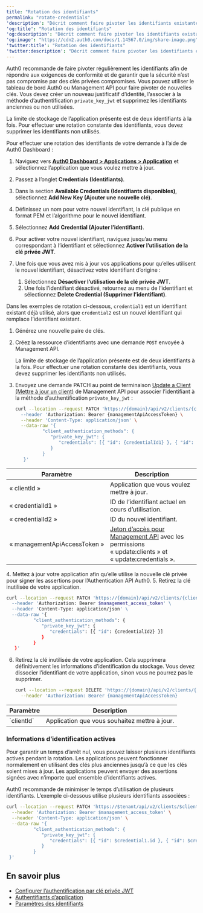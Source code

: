 ```yaml
---
title: "Rotation des identifiants"
permalink: "rotate-credentials"
'description': "Décrit comment faire pivoter les identifiants existantes dans le Auth0 Dashboard."
'og:title': "Rotation des identifiants"
'og:description': "Décrit comment faire pivoter les identifiants existantes dans le Auth0 Dashboard."
'og:image': "https://cdn2.auth0.com/docs/1.14567.0/img/share-image.png"
'twitter:title': "Rotation des identifiants"
'twitter:description': "Décrit comment faire pivoter les identifiants existantes dans le Auth0 Dashboard."
---
```


Auth0 recommande de faire pivoter régulièrement les identifiants afin de répondre aux exigences de conformité et de garantir que la sécurité n’est pas compromise par des clés privées compromises. Vous pouvez utiliser le tableau de bord Auth0 ou <Tooltip href="/docs/fr-ca/glossary?term=management-api" tip="Management API
Un produit permettant aux clients d’effectuer des tâches administratives." cta="Voir le glossaire">Management API</Tooltip> pour faire pivoter de nouvelles clés. Vous devez créer un nouveau justificatif d’identité, l’associer à la méthode d’authentification `private_key_jwt` et supprimez les identifiants anciennes ou non utilisées.

<Callout icon="file-lines" color="#0EA5E9" iconType="regular">

La limite de stockage de l’application présente est de deux identifiants à la fois. Pour effectuer une rotation constante des identifiants, vous devez supprimer les identifiants non utilisés.

</Callout>

<Tabs><Tab title="Utilisation de Auth0 Dashboard">

Pour effectuer une rotation des identifiants de votre demande à l’aide de Auth0 Dashboard :

1. Naviguez vers [**Auth0 Dashboard > Applications > Application**](https://manage.auth0.com/#/applications) et sélectionnez l’application que vous voulez mettre à jour.
2. Passez à l’onglet **Credentials (Identifiants)**.
3. Dans la section **Available Credentials (Identifiants disponibles)**, sélectionnez **Add New Key (Ajouter une nouvelle clé)**.
4. Définissez un nom pour votre nouvel identifiant, la clé publique en format PEM et l’algorithme pour le nouvel identifiant.
5. Sélectionnez **Add Credential (Ajouter l’identifiant)**.
6. Pour activer votre nouvel identifiant, naviguez jusqu’au menu correspondant à l’identifiant et sélectionnez **Activer l’utilisation de la clé privée JWT**.
7. Une fois que vous avez mis à jour vos applications pour qu’elles utilisent le nouvel identifiant, désactivez votre identifiant d’origine :

   1. Sélectionnez **Désactiver l’utilisation de la clé privée JWT**.
   2. Une fois l’identifiant désactivé, retournez au menu de l’identifiant et sélectionnez **Delete Credential (Supprimer l’identifiant)**.

</Tab><Tab title="Utiliser Management API">

Dans les exemples de rotation ci-dessous, `credential1` est un identifiant existant déjà utilisé, alors que `credential2` est un nouvel identifiant qui remplace l’identifiant existant.

1. Générez une nouvelle paire de clés.
2. Créez la ressource d’identifiants avec une demande `POST` envoyée à Management API.

   <Callout icon="file-lines" color="#0EA5E9" iconType="regular">

   La limite de stockage de l’application présente est de deux identifiants à la fois. Pour effectuer une rotation constante des identifiants, vous devez supprimer les identifiants non utilisés.

   </Callout>

3. Envoyez une demande PATCH au point de terminaison [Update a Client (Mettre à jour un client)](https://auth0.com/docs/api/management/v2#!/Clients/patch_clients_by_id) de Management API pour associer l’identifiant à la méthode d’authentification `private_key_jwt` :

   ```bash lines
   curl --location --request PATCH 'https://{domain}/api/v2/clients/{clientId} \
     --header 'Authorization: Bearer {managementApiAccessToken} \
     --header 'Content-Type: application/json' \
     --data-raw '{
             "client_authentication_methods": {
                "private_key_jwt": {
                   "credentials": [{ "id": {credentialId1} }, { "id": {credentialId2} }]
                }
             }
      }'
   ```

   

   

<table class="table"><thead>
<tr>
<th>Paramètre</th>
<th>Description</th>
</tr>
</thead>
<tbody>
<tr>
<td>« clientId »</td>
<td>Application que vous voulez mettre à jour.</td>
</tr>
<tr>
<td>« credentialId1 »</td>
<td>ID de l’identifiant actuel en cours d’utilisation.</td>
</tr>
<tr>
<td>« credentialId2 »</td>
<td>ID du nouvel identifiant.</td>
</tr>
<tr>
<td>« managementApiAccessToken »</td>
<td><a href="/docs/fr-ca/secure/tokens/access-tokens/management-api-access-tokens">Jeton d’accès pour Management API</a> avec les permissions « update:clients » et « update:credentials ».</td>
</tr>
</tbody>
</table>
4. Mettez à jour votre application afin qu’elle utilise la nouvelle clé privée pour signer les assertions pour l’Authentication API Auth0.
5. Retirez la clé inutilisée de votre application.

   ```bash lines
   curl --location --request PATCH 'https://{domain}/api/v2/clients/{clientId} \
     --header 'Authorization: Bearer $management_access_token' \
     --header 'Content-Type: application/json' \
     --data-raw '{
             "client_authentication_methods": {
                "private_key_jwt": {
                   "credentials": [{ "id": {credentialId2} }]
                }
             }
      }'
   ```

   

   
6. Retirez la clé inutilisée de votre application. Cela supprimera définitivement les informations d’identification du stockage. Vous devez dissocier l’identifiant de votre application, sinon vous ne pourrez pas le supprimer.

   ```bash lines
   curl --location --request DELETE 'https://{domain}/api/v2/clients/{clientId}/credentials/{credentialId}' \
     --header 'Authorization: Bearer {managementApiAccessToken}
   ```

   

   

<table class="table"><thead>
<tr>
<th>Paramètre</th>
<th>Description</th>
</tr>
</thead>
<tbody>
<tr>
<td>`clientId`</td>
<td>Application que vous souhaitez mettre à jour.</td>
</tr>
</tbody>
</table>

</Tab></Tabs>

### Informations d’identification actives

Pour garantir un temps d’arrêt nul, vous pouvez laisser plusieurs identifiants actives pendant la rotation. Les applications peuvent fonctionner normalement en utilisant des clés plus anciennes jusqu’à ce que les clés soient mises à jour. Les applications peuvent envoyer des assertions signées avec n’importe quel ensemble d’identifiants actives.

Auth0 recommande de minimiser le temps d’utilisation de plusieurs identifiants. L’exemple ci-dessous utilise plusieurs identifiants associées :

```bash lines
curl --location --request PATCH 'https://$tenant/api/v2/clients/$client_id' \
  --header 'Authorization: Bearer $management_access_token' \
  --header 'Content-Type: application/json' \
  --data-raw '{
          "client_authentication_methods": {
             "private_key_jwt": {
                "credentials": [{ "id": $credential1.id }, { "id": $credential2.id }]
             }
          }
 }'
```

## En savoir plus

* [Configurer l’authentification par clé privée JWT](/docs/fr-ca/get-started/applications/configure-private-key-jwt)
* [Authentifiants d’application](/docs/fr-ca/secure/application-credentials)
* [Paramètres des identifiants](/docs/fr-ca/get-started/applications/credentials)